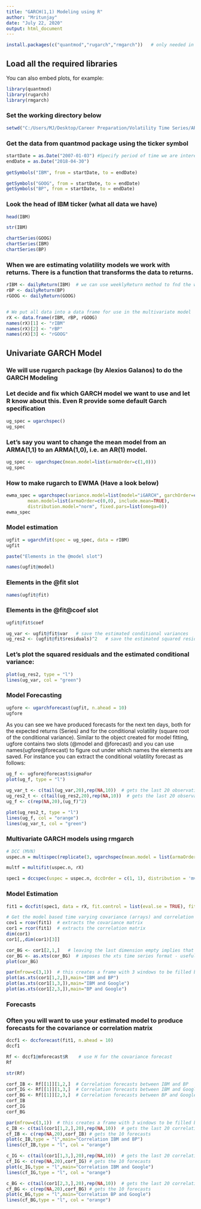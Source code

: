 ```yaml
---
title: "GARCH(1,1) Modeling using R"
author: "Mritunjay"
date: "July 22, 2020"
output: html_document
---
```


```r
install.packages(c("quantmod","rugarch","rmgarch"))   # only needed in case you have not yet installed these packages
```

## Load all the required libraries

You can also embed plots, for example:

```r
library(quantmod)
library(rugarch)
library(rmgarch)
```

### Set the working directory below
```r
setwd("C:/Users/MJ/Desktop/Career Preparation/Volatility Time Series/ARCH/GRACH")
```


### Get the data from quantmod package using the ticker symbol
```r
startDate = as.Date("2007-01-03") #Specify period of time we are interested in
endDate = as.Date("2018-04-30")
 
getSymbols("IBM", from = startDate, to = endDate)
```


```r
getSymbols("GOOG", from = startDate, to = endDate)
getSymbols("BP", from = startDate, to = endDate)
```


### Look the head of IBM ticker (what all data we have)
```r
head(IBM)
```


```r
str(IBM)
```


```r
chartSeries(GOOG)
chartSeries(IBM)
chartSeries(BP)
```



### When we are estimating volatility models we work with returns. There is a function that transforms the data to returns.

```r
rIBM <- dailyReturn(IBM)  # we can use weeklyReturn method to fnd the weekly return as well.
rBP <- dailyReturn(BP)
rGOOG <- dailyReturn(GOOG)


# We put all data into a data frame for use in the multivariate model
rX <- data.frame(rIBM, rBP, rGOOG)
names(rX)[1] <- "rIBM"
names(rX)[2] <- "rBP"
names(rX)[3] <- "rGOOG"
```


## Univariate GARCH Model
### We will use rugarch package (by Alexios Galanos) to do the GARCH Modeling
### Let decide and fix which GARCH model we want to use and let R know about this. Even R provide some default Garch specification

```r
ug_spec = ugarchspec()
ug_spec
```


### Let's say you want to change the mean model from an ARMA(1,1) to an ARMA(1,0), i.e. an AR(1) model.

```r
ug_spec <- ugarchspec(mean.model=list(armaOrder=c(1,0)))
ug_spec
```

### How to make rugarch to EWMA (Have a look below)

```r
ewma_spec = ugarchspec(variance.model=list(model="iGARCH", garchOrder=c(1,1)), 
        mean.model=list(armaOrder=c(0,0), include.mean=TRUE),  
        distribution.model="norm", fixed.pars=list(omega=0))
ewma_spec
```


### Model estimation

```r
ugfit = ugarchfit(spec = ug_spec, data = rIBM)
ugfit
```


```r
paste("Elements in the @model slot")
```


```r
names(ugfit@model)
```

### Elements in the @fit slot
```r
names(ugfit@fit)
```

### Elements in the @fit@coef slot
```r
ugfit@fit$coef
```


```r
ug_var <- ugfit@fit$var   # save the estimated conditional variances
ug_res2 <- (ugfit@fit$residuals)^2   # save the estimated squared residuals
```


### Let's plot the squared residuals and the estimated conditional variance:
```r
plot(ug_res2, type = "l")
lines(ug_var, col = "green")
```


### Model Forecasting
```r
ugfore <- ugarchforecast(ugfit, n.ahead = 10)
ugfore
```
As you can see we have produced forecasts for the next ten days, both for the expected returns (Series) and for the conditional volatility (square root of the conditional variance). Similar to the object created for model fitting, ugfore contains two slots (@model and @forecast) and you can use names(ugfore@forecast) to figure out under which names the elements are saved. For instance you can extract the conditional volatility forecast as follows:


```r
ug_f <- ugfore@forecast$sigmaFor
plot(ug_f, type = "l")

```



```r
ug_var_t <- c(tail(ug_var,20),rep(NA,10))  # gets the last 20 observations
ug_res2_t <- c(tail(ug_res2,20),rep(NA,10))  # gets the last 20 observations
ug_f <- c(rep(NA,20),(ug_f)^2)

plot(ug_res2_t, type = "l")
lines(ug_f, col = "orange")
lines(ug_var_t, col = "green")
```


### Multivariate GARCH models using rmgarch
```r
# DCC (MVN)
uspec.n = multispec(replicate(3, ugarchspec(mean.model = list(armaOrder = c(1,0)))))

```



```r
multf = multifit(uspec.n, rX)

```



```r
spec1 = dccspec(uspec = uspec.n, dccOrder = c(1, 1), distribution = 'mvnorm')
```


### Model Estimation
```r
fit1 = dccfit(spec1, data = rX, fit.control = list(eval.se = TRUE), fit = multf)
```



```r
# Get the model based time varying covariance (arrays) and correlation matrices
cov1 = rcov(fit1)  # extracts the covariance matrix
cor1 = rcor(fit1)  # extracts the correlation matrix
dim(cor1)
cor1[,,dim(cor1)[3]]
```



```r
cor_BG <- cor1[2,1,]   # leaving the last dimension empty implies that we want all elements
cor_BG <- as.xts(cor_BG)  # imposes the xts time series format - useful for plotting
plot(cor_BG)
```



```r
par(mfrow=c(3,1))  # this creates a frame with 3 windows to be filled by plots
plot(as.xts(cor1[1,2,]),main="IBM and BP")
plot(as.xts(cor1[1,3,]),main="IBM and Google")
plot(as.xts(cor1[2,3,]),main="BP and Google")
```


### Forecasts
### Often you will want to use your estimated model to produce forecasts for the covariance or correlation matrix
```r
dccf1 <- dccforecast(fit1, n.ahead = 10)
dccf1
```



```r
Rf <- dccf1@mforecast$R    # use H for the covariance forecast
Rf
```



```r
str(Rf)
```



```r
corf_IB <- Rf[[1]][1,2,]  # Correlation forecasts between IBM and BP
corf_IG <- Rf[[1]][1,3,]  # Correlation forecasts between IBM and Google
corf_BG <- Rf[[1]][2,3,]  # Correlation forecasts between BP and Google
corf_IB
corf_IG
corf_BG
```

```r
par(mfrow=c(3,1))  # this creates a frame with 3 windows to be filled by plots
c_IB <- c(tail(cor1[1,2,],20),rep(NA,10))  # gets the last 20 correlation observations
cf_IB <- c(rep(NA,20),corf_IB) # gets the 10 forecasts
plot(c_IB,type = "l",main="Correlation IBM and BP")
lines(cf_IB,type = "l", col = "orange")

c_IG <- c(tail(cor1[1,3,],20),rep(NA,10))  # gets the last 20 correlation observations
cf_IG <- c(rep(NA,20),corf_IG) # gets the 10 forecasts
plot(c_IG,type = "l",main="Correlation IBM and Google")
lines(cf_IG,type = "l", col = "orange")

c_BG <- c(tail(cor1[2,3,],20),rep(NA,10))  # gets the last 20 correlation observations
cf_BG <- c(rep(NA,20),corf_BG) # gets the 10 forecasts
plot(c_BG,type = "l",main="Correlation BP and Google")
lines(cf_BG,type = "l", col = "orange")
```
